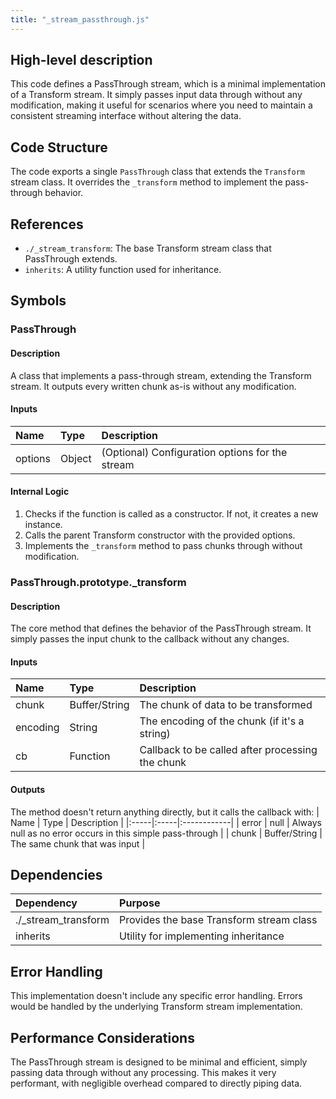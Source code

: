 ```yaml
---
title: "_stream_passthrough.js"
---
```


## High-level description
This code defines a PassThrough stream, which is a minimal implementation of a Transform stream. It simply passes input data through without any modification, making it useful for scenarios where you need to maintain a consistent streaming interface without altering the data.

## Code Structure
The code exports a single `PassThrough` class that extends the `Transform` stream class. It overrides the `_transform` method to implement the pass-through behavior.

## References
- `./_stream_transform`: The base Transform stream class that PassThrough extends.
- `inherits`: A utility function used for inheritance.

## Symbols

### PassThrough
#### Description
A class that implements a pass-through stream, extending the Transform stream. It outputs every written chunk as-is without any modification.

#### Inputs
| Name | Type | Description |
|:-----|:-----|:------------|
| options | Object | (Optional) Configuration options for the stream |

#### Internal Logic
1. Checks if the function is called as a constructor. If not, it creates a new instance.
2. Calls the parent Transform constructor with the provided options.
3. Implements the `_transform` method to pass chunks through without modification.

### PassThrough.prototype._transform
#### Description
The core method that defines the behavior of the PassThrough stream. It simply passes the input chunk to the callback without any changes.

#### Inputs
| Name | Type | Description |
|:-----|:-----|:------------|
| chunk | Buffer/String | The chunk of data to be transformed |
| encoding | String | The encoding of the chunk (if it's a string) |
| cb | Function | Callback to be called after processing the chunk |

#### Outputs
The method doesn't return anything directly, but it calls the callback with:
| Name | Type | Description |
|:-----|:-----|:------------|
| error | null | Always null as no error occurs in this simple pass-through |
| chunk | Buffer/String | The same chunk that was input |

## Dependencies
| Dependency | Purpose |
|:-----------|:--------|
| ./_stream_transform | Provides the base Transform stream class |
| inherits | Utility for implementing inheritance |

## Error Handling
This implementation doesn't include any specific error handling. Errors would be handled by the underlying Transform stream implementation.

## Performance Considerations
The PassThrough stream is designed to be minimal and efficient, simply passing data through without any processing. This makes it very performant, with negligible overhead compared to directly piping data.